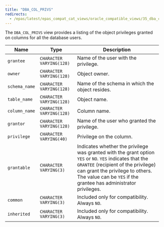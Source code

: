 ```yaml
---
title: "DBA_COL_PRIVS"
redirects:
  - /epas/latest/epas_compat_cat_views/oracle_compatible_views/35_dba_col_privs/ #generated for docs/epas/reorg-role-use-case-mode
---
```


<div id="dba_col_privs" class="registered_link"></div>

The `DBA_COL_PRIVS` view provides a listing of the object privileges granted on columns for all the database users.

| Name          | Type                     | Description                                                                                                                                                                                                                                                         |
| ------------- | ------------------------ | ------------------------------------------------------------------------------------------------------------------------------------------------------------------------------------------------------------------------------------------------------------------- |
| `grantee`     | `CHARACTER VARYING(128)` | Name of the user with the privilege.                                                                                                                                                                                                                                |
| `owner`       | `CHARACTER VARYING(128)` | Object owner.                                                                                                                                                                                                                                                       |
| `schema_name` | `CHARACTER VARYING(128)` | Name of the schema in which the object resides.                                                                                                                                                                                                                     |
| `table_name`  | `CHARACTER VARYING(128)` | Object name.                                                                                                                                                                                                                                                        |
| `column_name` | `CHARACTER VARYING(128)` | Column name.                                                                                                                                                                                                                                                        |
| `grantor`     | `CHARACTER VARYING(128)` | Name of the user who granted the privilege.                                                                                                                                                                                                                         |
| `privilege`   | `CHARACTER VARYING(40)`  | Privilege on the column.                                                                                                                                                                                                                                            |
| `grantable`   | `CHARACTER VARYING(3)`   | Indicates whether the privilege was granted with the grant option `YES` or `NO`. `YES` indicates that the `GRANTEE` (recipient of the privilege) can grant the privilege to others. The value can be `YES` if the grantee has administrator privileges. |
| `common`      | `CHARACTER VARYING(3)`   | Included only for compatibility. Always `NO`.                                                                                                                                                                                                                       |
| `inherited`   | `CHARACTER VARYING(3)`   | Included only for compatibility. Always `NO`.                                                                                                                                                                                                                       |
